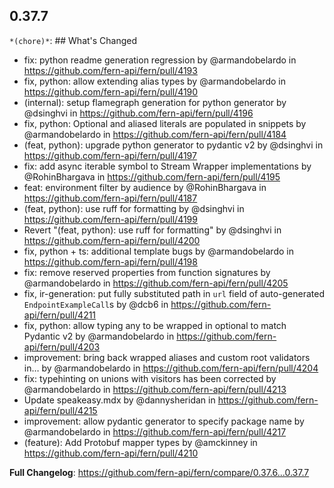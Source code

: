 ## 0.37.7
`*(chore)*`: ## What's Changed
* fix: python readme generation regression by @armandobelardo in https://github.com/fern-api/fern/pull/4193
* fix, python: allow extending alias types by @armandobelardo in https://github.com/fern-api/fern/pull/4190
* (internal): setup flamegraph generation for python generator by @dsinghvi in https://github.com/fern-api/fern/pull/4196
* fix, python: Optional and aliased literals are populated in snippets by @armandobelardo in https://github.com/fern-api/fern/pull/4184
* (feat, python): upgrade python generator to pydantic v2 by @dsinghvi in https://github.com/fern-api/fern/pull/4197
* fix: add async iterable symbol to Stream Wrapper implementations by @RohinBhargava in https://github.com/fern-api/fern/pull/4195
* feat: environment filter by audience by @RohinBhargava in https://github.com/fern-api/fern/pull/4187
* (feat, python): use ruff for formatting by @dsinghvi in https://github.com/fern-api/fern/pull/4199
* Revert "(feat, python): use ruff for formatting" by @dsinghvi in https://github.com/fern-api/fern/pull/4200
* fix, python + ts: additional template bugs by @armandobelardo in https://github.com/fern-api/fern/pull/4198
* fix: remove reserved properties from function signatures by @armandobelardo in https://github.com/fern-api/fern/pull/4205
* fix, ir-generation: put fully substituted path in `url` field of auto-generated `EndpointExampleCall`s by @dcb6 in https://github.com/fern-api/fern/pull/4211
* fix, python: allow typing any to be wrapped in optional to match Pydantic v2 by @armandobelardo in https://github.com/fern-api/fern/pull/4203
* improvement: bring back wrapped aliases and custom root validators in… by @armandobelardo in https://github.com/fern-api/fern/pull/4204
* fix: typehinting on unions with visitors has been corrected by @armandobelardo in https://github.com/fern-api/fern/pull/4213
* Update speakeasy.mdx by @dannysheridan in https://github.com/fern-api/fern/pull/4215
* improvement: allow pydantic generator to specify package name by @armandobelardo in https://github.com/fern-api/fern/pull/4217
* (feature): Add Protobuf mapper types by @amckinney in https://github.com/fern-api/fern/pull/4210


**Full Changelog**: https://github.com/fern-api/fern/compare/0.37.6...0.37.7

